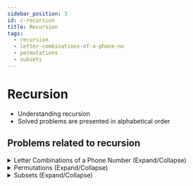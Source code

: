 ```yaml
---
sidebar_position: 3 
id: c-recursion
title: Recursion
tags:
  - recursion
  - letter-combinations-of-a-phone-no
  - permutations
  - subsets
---
```



# Recursion

- Understanding recursion
- Solved problems are presented in alphabetical order

## Problems related to recursion 

<details> 
<summary> Letter Combinations of a Phone Number (Expand/Collapse) </summary> 

### [↗️ See LeetCode Problem #17](https://leetcode.com/problems/letter-combinations-of-a-phone-number/)

<Tabs>
<TabItem value="java" label="Java">

```java showLineNumbers
import java.util.List;
import java.util.ArrayList;
import java.util.Map;

public class Solution {
    //  Decrlare a list of strings
    //      to return all the letter combinations
    //  Each element in the ArrayList =
    //      a possible letter combination
    private static List<String> resultList = new ArrayList<>();

    //  Declare a hashmap
    //      to store the letter combinations (strings, as values)
    //      for correspoding digits (characters, as keys)
    private static Map<Character, String> letterMap = Map.of(
            '2', "abc",
            '3', "def",
            '4', "ghi",
            '5', "jkl",
            '6', "mno",
            '7', "pqrs",
            '8', "tuv",
            '9', "wxyz"
    );

    //  Declare a string (to store a given digit)
    //     that can be accessed from a helper function
    private static String digitsString;

    //  Create a helper function to make recursive calls and backtrack
    private static void backtrackHelper(int index, StringBuilder combination) {

        //  Backtrack to the loop immediately following the recursive method call
        //      if a proper combination is found
        //      (after adding the combination to the output list)
        if (combination.length() == digitsString.length()) {
            resultList.add(combination.toString());
            return;
        }

        //  Declare and store letters from the letterMap
        //      for a given key obtained from
        //      getting the digit at a given index
        String letters = letterMap.get(digitsString.charAt(index));

        //  for-each loop to iterate through all the letters in
        //      the string "letters"
        for (char c : letters.toCharArray()) {
            combination.append(c);

            //  Make a recursive call
            backtrackHelper(++index, combination);

            //  Return back from inside the if loop with the condition:
            //      (combination.length() == digitsString.length())
            //  Backtrack by deleting the last character/letter
            //      in the current combination
            combination.deleteCharAt(combination.length() - 1);

            //  Also, update the index to for backtracking
            //      by subtracting 1 from the current index
            index--;
        }

    }

    public static List<String> letterCombinations(String digits) {
        if (digits.length() == 0) {
            return resultList;
        }

        digitsString = digits;
        backtrackHelper(0, new StringBuilder());

        return resultList;
    }

    public static void main(String[] args) {
        // Example 1:
        String digits1 = "23";
        //  O/P: ["ad","ae","af","bd","be","bf","cd","ce","cf"]

        // Example 2:
        String digits2 = "";
        //  O/P: []

        // Example 3:
        String digits3 = "2";
        //  O/P: ["a","b","c"]

        // Example 4:
        String digits4 = "2345";
        //  INCORRECT - O/P: ["ad","ae","af","bd","be","bf","cd","ce","cf"]

//        System.out.println(letterCombinations(digits1));
//        System.out.println(letterCombinations(digits2));
//        System.out.println(letterCombinations(digits3));
        System.out.println(letterCombinations(digits4));

    }
}
```

</TabItem>
</Tabs>

</details>


<details> 
<summary> Permutations (Expand/Collapse) </summary> 

### [↗️ See LeetCode Problem #46](https://leetcode.com/problems/permutations/)

<Tabs>
<TabItem value="java" label="Java">

```java showLineNumbers
import java.util.List;
import java.util.ArrayList;
import java.util.Deque;
import java.util.ArrayDeque;

public class Solution {
    public static List<List<Integer>> permute(int[] nums) {

        int leftIndex = 0;
        int matchedIndex = 0;

        List<Integer> matchedList = new ArrayList<>();
        List <List<Integer>> resultLists = new ArrayList<>();
                //  Output list of lists to be returned
        List<List<Integer>> outputPermutations = new ArrayList<>();

        //  Queue to create a list of all permutations
        Deque<List<Integer>> allPermutations = new ArrayDeque<>();

        //  Add (to the list of all permutations) an empty list first
        allPermutations.add(new ArrayList<>());

        for (int currentElement : nums) {

            int sizeAllPermutations = allPermutations.size();

            for (int i = 0; i < sizeAllPermutations; i++){
                //  Remove and store that last (old) permutation
                List<Integer> oldPermutation = allPermutations.poll();

                //  Create new permutation
                //  Add the currentElement at every index
                for (int j = 0; j <= oldPermutation.size(); j++) {

                    List<Integer> newPermutation = new ArrayList<>(oldPermutation);
                    newPermutation.add(j, currentElement);

                    if (newPermutation.size() == nums.length) {
                       outputPermutations.add(newPermutation);
                    } else {
                        allPermutations.add(newPermutation);
                    }

                }

            }

        }

        return outputPermutations;

    }

    public static void main(String[] args) {

        // Example 1:
        int[] nums1 = {1,2,3};
        //  O/P: [[1,2,3],[1,3,2],[2,1,3],[2,3,1],[3,1,2],[3,2,1]]

        // Example 2:
        int[] nums2 = {0,1};
        //  O/P: [[0,1],[1,0]]

        // Example 3:
        int[] nums3 = {1};
        //  O/P: [[1]]

        System.out.println(permute(nums1));
        System.out.println(permute(nums2));
        System.out.println(permute(nums3));

    }
}
```

</TabItem>
</Tabs>

</details>

<details> 
<summary> Subsets (Expand/Collapse) </summary> 

### [↗️ See LeetCode Problem #78](https://leetcode.com/problems/subsets/)

<Tabs>
<TabItem value="java" label="Java">

```java showLineNumbers
import java.util.List;
import java.util.ArrayList;

public class Solution {
    //Given an integer array nums of unique elements, return all possible subsets (
    //the power set).
    //
    // The solution set must not contain duplicate subsets. Return the solution in
    //any order.
    //
    //
    // Example 1:
    //
    //
    //Input: nums = [1,2,3]
    //Output: [[],[1],[2],[1,2],[3],[1,3],[2,3],[1,2,3]]
    //
    //
    // Example 2:
    //
    //
    //Input: nums = [0]
    //Output: [[],[0]]
    //
    //
    //
    // Constraints:
    //
    //
    // 1 <= nums.length <= 10
    // -10 <= nums[i] <= 10
    // All the numbers of nums are unique.
    //
    //
    // Related Topics Array Backtracking Bit Manipulation 👍 11734 👎 170


//leetcode submit region begin(Prohibit modification and deletion)
//class Solution {
    public static List<List<Integer>> subsets(int[] nums) {

        //  Using Breadth First Search approach

        //  Declare the ouput set that is the set of all sets
        List<List<Integer>> outputSet = new ArrayList<>();

        //  Add an empty subset to the output list
        outputSet.add(new ArrayList<>());

        for (int currentElement : nums) {

            //  Store the size of the current output set
            int currentSize = outputSet.size();

            //  Add the current element to the existing subsets
            //      in the current output set
            for (int i = 0; i < currentSize; i++) {

                //  Declare the new subset created with current subset
                //      element from the output set
                List<Integer> newSubset =
                        new ArrayList<>(outputSet.get(i));

                //  Add the current element from the given array (nums)
                //      to the new subset
                newSubset.add(currentElement);

                //  Add the new subset to the output list
                outputSet.add(newSubset);

            }

        }

        return outputSet;
    }

    public static void main (String[] args) {
        // Example 1:
        int[] nums1 = {1,2,3};
        //  O/P: [[],[1],[2],[1,2],[3],[1,3],[2,3],[1,2,3]]

        // Example 2:
        int[] nums2 = {0};
        //  O/P: [[],[0]]

        System.out.println(subsets(nums1));
        System.out.println(subsets(nums2));

    }
}
```

</TabItem>
</Tabs>

</details>